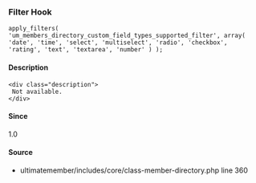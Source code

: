 
### Filter Hook    
    
```
apply_filters( 'um_members_directory_custom_field_types_supported_filter', array( 'date', 'time', 'select', 'multiselect', 'radio', 'checkbox', 'rating', 'text', 'textarea', 'number' ) );
```

#### Description
    <div class="description">
     Not available.
    </div>

#### Since
<div class="description">
1.0
</div>

#### Source
  - <Link href="/developer/files/includes-core-class-member-directory#source-view.360">ultimatemember/includes/core/class-member-directory.php</Link> <Link href="/developer/files/includes-core-class-member-directory#source-view.360">line 360</Link>

